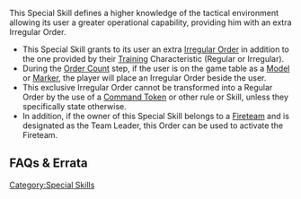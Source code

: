 {{section-special-skills}}


{{n4only}}
{{n4list}}
This Special Skill defines a higher knowledge of the tactical environment allowing its user a greater operational capability, providing him with an extra Irregular Order.

{{skillbox |black| TACTICAL AWARENESS | AUTOMATIC SKILL }}
{{skill-label | Optional }}
{{effects}}
* This Special Skill grants to its user an extra [[Irregular Order]] in addition to the one provided by their [[Training]] Characteristic (Regular or Irregular).
* During the [[Order Count]] step, if the user is on the game table as a [[Model]] or [[Marker]], the player will place an Irregular Order beside the user.
* This exclusive Irregular Order cannot be transformed into a Regular Order by the use of a [[Command Token]] or other rule or Skill, unless they specifically state otherwise.
* In addition, if the owner of this Special Skill belongs to a [[Fireteam]] and is designated as the Team Leader, this Order can be used to activate the Fireteam.


== FAQs & Errata ==

{{faqbox |
type = faq |
title = N4 FAQ |
version = 1.1.1, Dec 2021 |
q = Q: Are Tactical Awareness Orders generated if a Trooper is off-table during the Order count? For example via Airborne Deployment or Hidden Deployment? |
a = A: No. The second bullet of Tactical Awareness states that the Trooper must be on the game table as a Model or Marker, and Airborne Deployment or Hidden Deployment Troops aren’t. |
related = [[Combat Jump]], [[Hidden Deployment State]], [[Parachutist]], [[Tactical Awareness]] }}


{{faqbox |
type = faq |
title = N4 FAQ |
version = 1.2, Jan 2022 |
q = Q: Can a Pilot use the Tactical Awareness or Lieutenant Order generated by the TAG profile? |
a = A: No. The Pilot does not have the Tactical Awareness or Lieutenant Special Skill, so cannot be activated with the Order. |
related = [[Lieutenant]], [[Pilot]], [[Tactical Awareness]] }}

{{n4end}}



[[Category:Special Skills]]